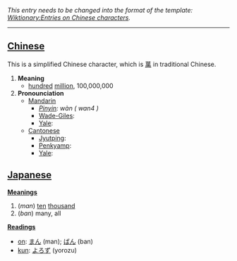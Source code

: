 ''This entry needs to be changed into the format of the template: [[Wiktionary:Entries on Chinese characters]].''
----

== [[Chinese]] ==

This is a simplified Chinese character, which is [[萬]] in traditional Chinese.

#'''Meaning'''
#*[[hundred]] [[million]], 100,000,000
#'''Pronounciation '''
#*[[Mandarin ]]
#**''[[Pinyin]]: wàn ( wan4 )''
#**[[Wade-Giles]]: 
#**[[Yale]]: 
#*[[Cantonese]]
#**[[Jyutping]]: 
#**[[Penkyamp]]: 
#**[[Yale]]: 

== [[Japanese]] ==

'''[[Meaning]]s'''
#(''man'') [[ten]] [[thousand]]
#(''ban'') many, all

'''[[Reading]]s'''
*[[on]]: [[まん]] (man); [[ばん]] (ban)
*[[kun]]: [[よろず]] (yorozu)